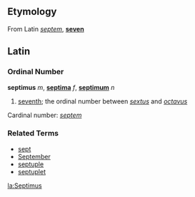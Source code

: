 ==Etymology==
From Latin ''[[septem]]'', '''[[seven]]'''

==Latin==
===Ordinal Number===
'''septimus''' ''m'', '''[[septima]]''' ''f'', '''[[septimum]]''' ''n''

# [[seventh]]; the ordinal number between ''[[sextus]]'' and ''[[octavus]]''

Cardinal number: ''[[septem]]''

===Related Terms===
*[[sept]]
*[[September]]
*[[septuple]]
*[[septuplet]]

[[la:Septimus]]